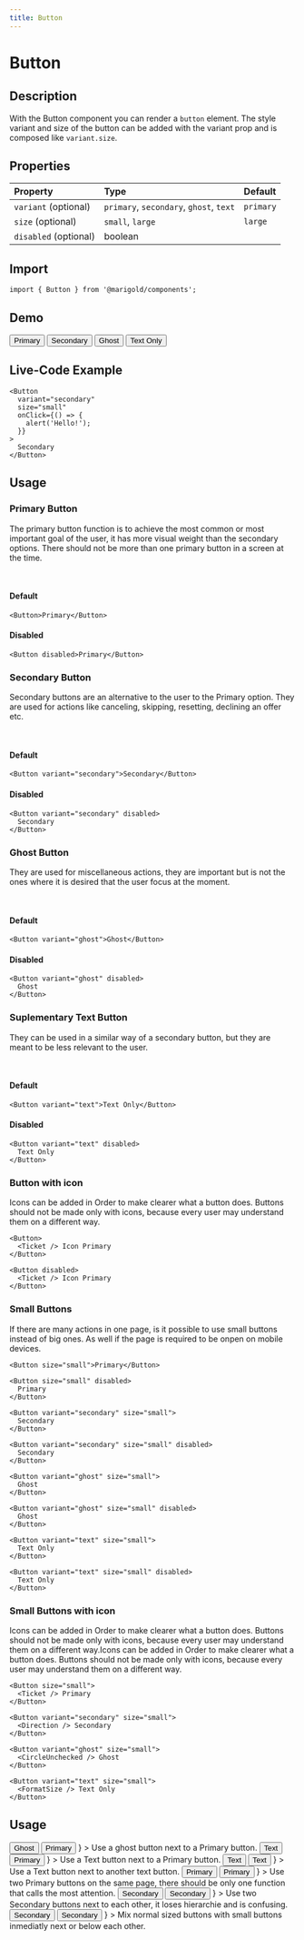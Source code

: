 ```yaml
---
title: Button
---
```



# Button

## Description

With the Button component you can render a `button` element.
The style variant and size of the button can be added with the variant prop and is composed like `variant.size`.

## Properties

| Property              | Type                                    | Default   |
| :-------------------- | :-------------------------------------- | :-------- |
| `variant` (optional)  | `primary`, `secondary`, `ghost`, `text` | `primary` |
| `size` (optional)     | `small`, `large`                        | `large`   |
| `disabled` (optional) | boolean                                 |           |

## Import

```tsx onlyCode
import { Button } from '@marigold/components';
```

## Demo

<MarigoldTheme>
  <ActionGroup space="small">
    <Button>Primary</Button>
    <Button variant="secondary">Secondary</Button>
    <Button variant="ghost">Ghost</Button>
    <Button variant="text">Text Only</Button>
  </ActionGroup>
</MarigoldTheme>

## Live-Code Example

```tsx expandCode
<Button
  variant="secondary"
  size="small"
  onClick={() => {
    alert('Hello!');
  }}
>
  Secondary
</Button>
```

## Usage

### Primary Button

The primary button function is to achieve the most common or most important goal of the user, it has more visual weight than the secondary options. There should not be more than one primary button in a screen at the time.

<br />

#### Default

```tsx
<Button>Primary</Button>
```

#### Disabled

```tsx
<Button disabled>Primary</Button>
```

### Secondary Button

Secondary buttons are an alternative to the user to the Primary option. They are used for actions like canceling, skipping, resetting, declining an offer etc.

<br />

#### Default

```tsx
<Button variant="secondary">Secondary</Button>
```

#### Disabled

```tsx
<Button variant="secondary" disabled>
  Secondary
</Button>
```

### Ghost Button

They are used for miscellaneous actions, they are important but is not the ones where it is desired that the user focus at the moment.

<br />

#### Default

```tsx
<Button variant="ghost">Ghost</Button>
```

#### Disabled

```tsx
<Button variant="ghost" disabled>
  Ghost
</Button>
```

### Suplementary Text Button

They can be used in a similar way of a secondary button, but they are meant to be less relevant to the user.

<br />

#### Default

```tsx
<Button variant="text">Text Only</Button>
```

#### Disabled

```tsx
<Button variant="text" disabled>
  Text Only
</Button>
```

### Button with icon

Icons can be added in Order to make clearer what a button does. Buttons should not be made only with icons, because every user may understand them on a different way.

```tsx
<Button>
  <Ticket /> Icon Primary
</Button>
```

```tsx
<Button disabled>
  <Ticket /> Icon Primary
</Button>
```

### Small Buttons

If there are many actions in one page, is it possible to use small buttons instead of big ones. As well if the page is required to be onpen on mobile devices.

```tsx
<Button size="small">Primary</Button>
```

```tsx
<Button size="small" disabled>
  Primary
</Button>
```

```tsx
<Button variant="secondary" size="small">
  Secondary
</Button>
```

```tsx
<Button variant="secondary" size="small" disabled>
  Secondary
</Button>
```

```tsx
<Button variant="ghost" size="small">
  Ghost
</Button>
```

```tsx
<Button variant="ghost" size="small" disabled>
  Ghost
</Button>
```

```tsx
<Button variant="text" size="small">
  Text Only
</Button>
```

```tsx
<Button variant="text" size="small" disabled>
  Text Only
</Button>
```

### Small Buttons with icon

Icons can be added in Order to make clearer what a button does. Buttons should not be made only with icons, because every user may understand them on a different way.Icons can be added in Order to make clearer what a button does. Buttons should not be made only with icons, because every user may understand them on a different way.

```tsx
<Button size="small">
  <Ticket /> Primary
</Button>
```

```tsx
<Button variant="secondary" size="small">
  <Direction /> Secondary
</Button>
```

```tsx
<Button variant="ghost" size="small">
  <CircleUnchecked /> Ghost
</Button>
```

```tsx
<Button variant="text" size="small">
  <FormatSize /> Text Only
</Button>
```

## Usage

<Stack space="small">
  <Box
    display="grid"
    css={{
      gridGap: 'small',
      gridTemplateColumns: 'repeat(auto-fit, minmax(min(500px, 100%), 1fr))',
    }}
  >
    <DoAndDont
      preview={
        <ActionGroup space="small">
          <Button variant="ghost">Ghost</Button>
          <Button>Primary</Button>
        </ActionGroup>
      }
    >
      Use a ghost button next to a Primary button.
    </DoAndDont>
    <DoAndDont
      preview={
        <ActionGroup space="small">
          <Button variant="text">Text</Button>
          <Button>Primary</Button>
        </ActionGroup>
      }
    >
      Use a Text button next to a Primary button.
    </DoAndDont>
    <DoAndDont
      preview={
        <ActionGroup space="small">
          <Button variant="text">Text</Button>
          <Button variant="text">Text</Button>
        </ActionGroup>
      }
    >
      Use a Text button next to another text button.
    </DoAndDont>
    <DoAndDont
      dont
      preview={
        <ActionGroup space="small">
          <Button>Primary</Button>
          <Button>Primary</Button>
        </ActionGroup>
      }
    >
      Use two Primary buttons on the same page, there should be only one
      function that calls the most attention.
    </DoAndDont>
    <DoAndDont
      dont
      preview={
        <ActionGroup space="small">
          <Button variant="secondary">Secondary</Button>
          <Button variant="secondary">Secondary</Button>
        </ActionGroup>
      }
    >
      Use two Secondary buttons next to each other, it loses hierarchie and is
      confusing.
    </DoAndDont>
    <DoAndDont
      dont
      preview={
        <ActionGroup space="small">
          <Button variant="secondary">Secondary</Button>
          <Button variant="secondary" size="small">
            Secondary
          </Button>
        </ActionGroup>
      }
    >
      Mix normal sized buttons with small buttons inmediatly next or below each
      other.
    </DoAndDont>
  </Box>
</Stack>
